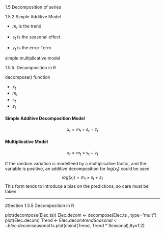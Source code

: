 


1.5 Decomposition of series

1.5.2 Simple Additive Model


* $m_t$ is the trend

* $s_t$ is the seasonal effect

* $z_t$ is the error Term

simple multiplicative model






1.5.5. Decomposition in R

decompose() function

* $x_t$
* $m_t$
* $s_t$
* $z_t$



#### Simple Additive Decomposition Model
 $$ x_t = m_t + s_t +z_t $$


#### Multiplicative Model
 $$ x_t = m_t \times s_t +z_t  $$


If the random variation is modelleed by a multiplicative factor, and the variable is positive, an additive decomposition for $log(x_t)$
could be used
 $$  log(x_t) = m_t \times s_t +z_t  $$
This form tends to introduce a bias on the predictions, so care must be taken.


-----------------

#Section 1.5.5 Decomposition in R

plot(decompose(Elec.ts))
Elec.decom <- decompose(Elec.ts , type=”mult”)
plot(Elec.decom)
Trend <- Elec.decom$trend
Seasonal <- Elec.decom$seasonal
ts.plot(cbind(Trend, Trend * Seasonal),lty=1:2)
